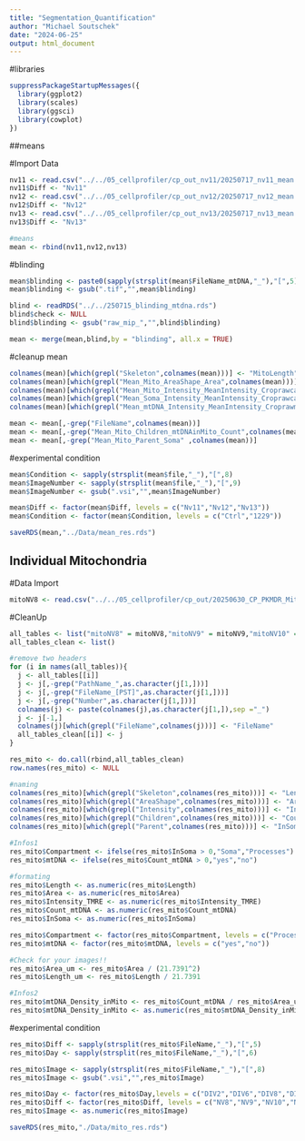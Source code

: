 ---
title: "Segmentation_Quantification"
author: "Michael Soutschek"
date: "2024-06-25"
output: html_document
---

#libraries
```{r}
suppressPackageStartupMessages({
  library(ggplot2)
  library(scales)
  library(ggsci)
  library(cowplot)
})
```

##means

#Import Data

```{r}
nv11 <- read.csv("../../05_cellprofiler/cp_out_nv11/20250717_nv11_mean.csv")
nv11$Diff <- "Nv11"
nv12 <- read.csv("../../05_cellprofiler/cp_out_nv12/20250717_nv12_mean.csv")
nv12$Diff <- "Nv12"
nv13 <- read.csv("../../05_cellprofiler/cp_out_nv13/20250717_nv13_mean.csv")
nv13$Diff <- "Nv13"
```



```{r}
#means
mean <- rbind(nv11,nv12,nv13)
```


#blinding
```{r}
mean$blinding <- paste0(sapply(strsplit(mean$FileName_mtDNA,"_"),"[",5),"_",sapply(strsplit(mean$FileName_mtDNA,"_"),"[",6))
mean$blinding <- gsub(".tif","",mean$blinding)
```

```{r}
blind <- readRDS("../../250715_blinding_mtdna.rds")
blind$check <- NULL
blind$blinding <- gsub("raw_mip_","",blind$blinding)
```

```{r}
mean <- merge(mean,blind,by = "blinding", all.x = TRUE)
```



#cleanup mean
```{r}
colnames(mean)[which(grepl("Skeleton",colnames(mean)))] <- "MitoLength"
colnames(mean)[which(grepl("Mean_Mito_AreaShape_Area",colnames(mean)))] <- "MitoArea"
colnames(mean)[which(grepl("Mean_Mito_Intensity_MeanIntensity_Croprawcalcium",colnames(mean)))] <- "MitoCalciumIntensity"
colnames(mean)[which(grepl("Mean_Soma_Intensity_MeanIntensity_Croprawcalcium",colnames(mean)))] <- "SomaCalciumIntensity"
colnames(mean)[which(grepl("Mean_mtDNA_Intensity_MeanIntensity_Croprawmtdna",colnames(mean)))] <- "mtDNAIntensity"
```

```{r}
mean <- mean[,-grep("FileName",colnames(mean))]
mean <- mean[,-grep("Mean_Mito_Children_mtDNAinMito_Count",colnames(mean))]
mean <- mean[,-grep("Mean_Mito_Parent_Soma" ,colnames(mean))]
```


#experimental condition
```{r}
mean$Condition <- sapply(strsplit(mean$file,"_"),"[",8)
mean$ImageNumber <- sapply(strsplit(mean$file,"_"),"[",9)
mean$ImageNumber <- gsub(".vsi","",mean$ImageNumber)
```

```{r}
mean$Diff <- factor(mean$Diff, levels = c("Nv11","Nv12","Nv13"))
mean$Condition <- factor(mean$Condition, levels = c("Ctrl","1229"))
```



```{r}
saveRDS(mean,"../Data/mean_res.rds")
```





#######################
#######################

## Individual Mitochondria

#Data Import
```{r}
mitoNV8 <- read.csv("../../05_cellprofiler/cp_out/20250630_CP_PKMDR_Mitochondria.csv")
```

#CleanUp
```{r}
all_tables <- list("mitoNV8" = mitoNV8,"mitoNV9" = mitoNV9,"mitoNV10" = mitoNV10,"mitoNV11" = mitoNV11)
all_tables_clean <- list()
```

```{r}
#remove two headers
for (i in names(all_tables)){
  j <- all_tables[[i]]
  j <- j[,-grep("PathName_",as.character(j[1,]))]
  j <- j[,-grep("FileName_[PST]",as.character(j[1,]))]
  j <- j[,-grep("Number",as.character(j[1,]))]
  colnames(j) <- paste(colnames(j),as.character(j[1,]),sep ="_")
  j <- j[-1,]
  colnames(j)[which(grepl("FileName",colnames(j)))] <- "FileName"
  all_tables_clean[[i]] <- j
}

res_mito <- do.call(rbind,all_tables_clean)
row.names(res_mito) <- NULL
```



```{r}
#naming
colnames(res_mito)[which(grepl("Skeleton",colnames(res_mito)))] <- "Length"
colnames(res_mito)[which(grepl("AreaShape",colnames(res_mito)))] <- "Area"
colnames(res_mito)[which(grepl("Intensity",colnames(res_mito)))] <- "Intensity_TMRE"
colnames(res_mito)[which(grepl("Children",colnames(res_mito)))] <- "Count_mtDNA"
colnames(res_mito)[which(grepl("Parent",colnames(res_mito)))] <- "InSoma"
```

```{r}
#Infos1
res_mito$Compartment <- ifelse(res_mito$InSoma > 0,"Soma","Processes")
res_mito$mtDNA <- ifelse(res_mito$Count_mtDNA > 0,"yes","no")
```

```{r}
#formating
res_mito$Length <- as.numeric(res_mito$Length)
res_mito$Area <- as.numeric(res_mito$Area)
res_mito$Intensity_TMRE <- as.numeric(res_mito$Intensity_TMRE)
res_mito$Count_mtDNA <- as.numeric(res_mito$Count_mtDNA)
res_mito$InSoma <- as.numeric(res_mito$InSoma)

res_mito$Compartment <- factor(res_mito$Compartment, levels = c("Processes","Soma"))
res_mito$mtDNA <- factor(res_mito$mtDNA, levels = c("yes","no"))
```

```{r}
#Check for your images!!
res_mito$Area_um <- res_mito$Area / (21.7391^2)
res_mito$Length_um <- res_mito$Length / 21.7391
```

```{r}
#Infos2
res_mito$mtDNA_Density_inMito <- res_mito$Count_mtDNA / res_mito$Area_um 
res_mito$mtDNA_Density_inMito <- as.numeric(res_mito$mtDNA_Density_inMito)
```


#experimental condition
```{r}
res_mito$Diff <- sapply(strsplit(res_mito$FileName,"_"),"[",5)
res_mito$Day <- sapply(strsplit(res_mito$FileName,"_"),"[",6)

res_mito$Image <- sapply(strsplit(res_mito$FileName,"_"),"[",8)
res_mito$Image <- gsub(".vsi","",res_mito$Image)
```

```{r}
res_mito$Day <- factor(res_mito$Day,levels = c("DIV2","DIV6","DIV8","DIV13","DIV20","DIV23","DIV28"))
res_mito$Diff <- factor(res_mito$Diff, levels = c("NV8","NV9","NV10","NV11"))
res_mito$Image <- as.numeric(res_mito$Image)
```



```{r}
saveRDS(res_mito,"./Data/mito_res.rds")
```
